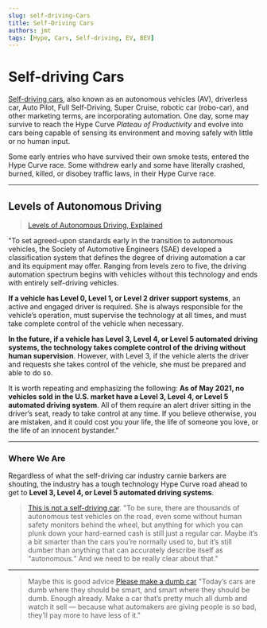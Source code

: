 ```yaml
---
slug: self-driving-Cars
title: Self-Driving Cars
authors: jmt
tags: [Hype, Cars, Self-driving, EV, BEV]
---
```


# Self-driving Cars

[Self-driving cars](https://en.wikipedia.org/w/index.php?title=Self-driving_car), also known as an autonomous vehicles (AV), driverless car, Auto Pilot, Full Self-Driving, Super Cruise, robotic car (robo-car), and other marketing terms, are incorporating automation. One day, some may survive to reach the Hype Curve *Plateau of Productivity* and evolve into cars being capable of sensing its environment and moving safely with little or no human input.

Some early entries who have survived their own smoke tests, entered the Hype Curve race. Some withdrew early and some have literally crashed, burned, killed, or disobey traffic laws, in their Hype Curve race.

---

## Levels of Autonomous Driving

>[Levels of Autonomous Driving, Explained](https://www.jdpower.com/cars/shopping-guides/levels-of-autonomous-driving-explained)
>
"To set agreed-upon standards early in the transition to autonomous vehicles, the Society of Automotive Engineers (SAE) developed a classification system that defines the degree of driving automation a car and its equipment may offer. Ranging from levels zero to five, the driving automation spectrum begins with vehicles without this technology and ends with entirely self-driving vehicles.
>
**If a vehicle has Level 0, Level 1, or Level 2 driver support systems**, an active and engaged driver is required. She is always responsible for the vehicle’s operation, must supervise the technology at all times, and must take complete control of the vehicle when necessary.
>
**In the future, if a vehicle has Level 3, Level 4, or Level 5 automated driving systems, the technology takes complete control of the driving without human supervision**. However, with Level 3, if the vehicle alerts the driver and requests she takes control of the vehicle, she must be prepared and able to do so.
>
It is worth repeating and emphasizing the following: **As of May 2021, no vehicles sold in the U.S. market have a Level 3, Level 4, or Level 5 automated driving system**. All of them require an alert driver sitting in the driver’s seat, ready to take control at any time. If you believe otherwise, you are mistaken, and it could cost you your life, the life of someone you love, or the life of an innocent bystander."
>
---

### Where We Are

Regardless of what the self-driving car industry carnie barkers are shouting, the industry has a tough technology Hype Curve road ahead to get to **Level 3, Level 4, or Level 5 automated driving systems**.

>[This is not a self-driving car](https://www.theverge.com/2022/2/4/22917903/adas-av-autonomous-super-cruise-autopilot-language). "To be sure, there are thousands of autonomous test vehicles on the road, even some without human safety monitors behind the wheel, but anything for which you can plunk down your hard-earned cash is still just a regular car. Maybe it’s a bit smarter than the cars you’re normally used to, but it’s still dumber than anything that can accurately describe itself as “autonomous.” And we need to be really clear about that."
>

---

>Maybe this is good advice [Please make a dumb car](https://techcrunch.com/2022/01/29/please-make-a-dumb-car/) "Today’s cars are dumb where they should be smart, and smart where they should be dumb. Enough already. Make a car that’s pretty much all dumb and watch it sell — because what automakers are giving people is so bad, they’ll pay more to have less of it."
>


